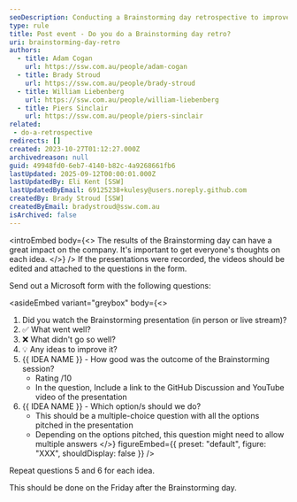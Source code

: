 ```yaml
---
seoDescription: Conducting a Brainstorming day retrospective to improve future sessions and enhance team collaboration.
type: rule
title: Post event - Do you do a Brainstorming day retro?
uri: brainstorming-day-retro
authors:
  - title: Adam Cogan
    url: https://ssw.com.au/people/adam-cogan
  - title: Brady Stroud
    url: https://ssw.com.au/people/brady-stroud
  - title: William Liebenberg
    url: https://ssw.com.au/people/william-liebenberg
  - title: Piers Sinclair
    url: https://ssw.com.au/people/piers-sinclair
related:
 - do-a-retrospective
redirects: []
created: 2023-10-27T01:12:27.000Z
archivedreason: null
guid: 49948fd0-6eb7-4140-b82c-4a9268661fb6
lastUpdated: 2025-09-12T00:00:01.000Z
lastUpdatedBy: Eli Kent [SSW]
lastUpdatedByEmail: 69125238+kulesy@users.noreply.github.com
createdBy: Brady Stroud [SSW]
createdByEmail: bradystroud@ssw.com.au
isArchived: false
---
```


<introEmbed
  body={<>
The results of the Brainstorming day can have a great impact on the company. It's important to get everyone's thoughts on each idea.
  </>}
/>
If the presentations were recorded, the videos should be edited and attached to the questions in the form.

Send out a Microsoft form with the following questions:


<asideEmbed
  variant="greybox"
  body={<>
    
1. Did you watch the Brainstorming presentation (in person or live stream)?
2. ✅ What went well?
3. ❌ What didn't go so well?
4. 💡 Any ideas to improve it?
5. &#123;&#123; IDEA NAME &#125;&#125; - How good was the outcome of the Brainstorming session?
   * Rating /10
   * In the question, Include a link to the GitHub Discussion and YouTube video of the presentation
6. &#123;&#123; IDEA NAME &#125;&#125; - Which option/s should we do?
   * This should be a multiple-choice question with all the options pitched in the presentation
   * Depending on the options pitched, this question might need to allow multiple answers
  </>}
  figureEmbed={{
    preset: "default",
    figure: "XXX",
    shouldDisplay: false
  }}
/>


Repeat questions 5 and 6 for each idea.

This should be done on the Friday after the Brainstorming day.
